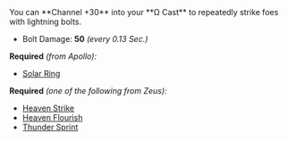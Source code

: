 
<Boon boon={DbBoons.Duos.gloriousDisaster}>
You can **Channel +30** <IconMagick /> into your **Ω Cast** to repeatedly strike foes with lightning bolts.

- Bolt Damage: **50** _(every 0.13 Sec.)_

</Boon>

**Required** _(from Apollo):_

- [Solar Ring](/boons/apollo#solar-ring)

**Required** _(one of the following from Zeus):_

- [Heaven Strike](/boons/zeus#heaven-strike)
- [Heaven Flourish](/boons/zeus#heaven-flourish)
- [Thunder Sprint](/boons/zeus#thunder-sprint)
